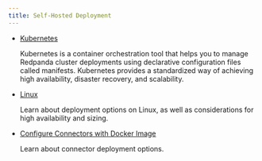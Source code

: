 ```yaml
---
title: Self-Hosted Deployment
---
```


<head>
    <meta name="title" content="Self-Hosted Deployment | Redpanda Docs"/>
    <meta name="description" content="Deploy Redpanda on Linux."/>
    <link rel="canonical" href="https://docs.redpanda.com/docs/deploy/deployment-option/self-hosted/" />
</head>


- [Kubernetes](../self-hosted/kubernetes)

   Kubernetes is a container orchestration tool that helps you to manage Redpanda cluster deployments using declarative configuration files called manifests. Kubernetes provides a standardized way of achieving high availability, disaster recovery, and scalability.

- [Linux](../self-hosted/manual)

   Learn about deployment options on Linux, as well as considerations for high availability and sizing. 

- [Configure Connectors with Docker Image](../self-hosted/docker-image)

   Learn about connector deployment options. 